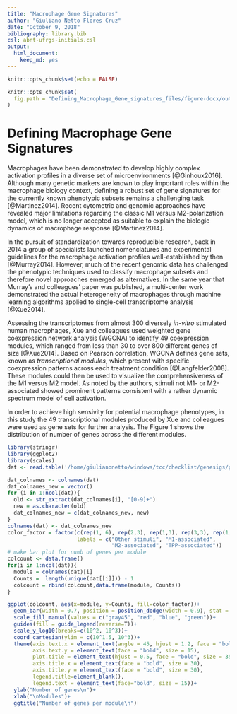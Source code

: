 ```yaml
---
title: "Macrophage Gene Signatures"
author: "Giuliano Netto Flores Cruz"
date: "October 9, 2018"
bibliography: library.bib
csl: abnt-ufrgs-initials.csl
output: 
  html_document: 
    keep_md: yes
---
```


```r
knitr::opts_chunk$set(echo = FALSE)
```

```r
knitr::opts_chunk$set(
  fig.path = "Defining_Macrophage_Gene_signatures_files/figure-docx/out-"
)
```

# Defining Macrophage Gene Signatures

  Macrophages have been demonstrated to develop highly complex activation profiles in a diverse set of microenvironments [@Ginhoux2016]. Although many genetic markers are known to play important roles within the macrophage biology context, defining a robust set of gene signatures for the currently known phenotypic subsets remains a challenging task [@Martinez2014]. Recent cytometric and genomic approaches have revealed major limitations regarding the classic M1 versus M2-polarization model, which is no longer accepted as suitable to explain the biologic dynamics of macrophage response [@Martinez2014].
  
  In the pursuit of standardization towards reproducible research, back in 2014 a group of specialists launched nomenclatures and experimental guidelines for the macrophage activation profiles well-established by then [@Murray2014]. However, much of the recent genomic data has challenged the phenotypic techniques used to classify macrophage subsets and therefore novel approaches emerged as alternatives. In the same year that Murray's and colleagues' paper was published, a multi-center work demonstrated the actual heterogeneity of macrophages through machine learning algorithms applied to single-cell transcriptome analysis [@Xue2014]. 
  
  Assessing the transcriptomes from almost 300 diversely _in-vitro_ stimulated human macrophages, Xue and colleagues used weighted gene coexpression network analysis (WGCNA) to identify 49 coexpression modules, which ranged from less than 30 to over 800 different genes of size [@Xue2014]. Based on Pearson correlation, WGCNA defines gene sets, known as _transcriptional modules_, which present with specific coexpression patterns across each treatment condition [@Langfelder2008]. These modules could then be used to visualize the comprehensiveness of the M1 versus M2 model. As noted by the authors, stimuli not M1- or M2-associated showed prominent patterns consistent with a rather dynamic spectrum model of cell activation.
  
  In order to achieve high sensivity for potential macrophage phenotypes, in this study the 49 transcriptional modules produced by Xue and colleagues were used as gene sets for further analysis. The Figure 1 shows the distribution of number of genes across the different modules.
  
```r

library(stringr)
library(ggplot2)
library(scales)
dat <- read.table('/home/giulianonetto/windows/tcc/checklist/genesigs/papers/Xue, 2014/modules.csv', sep = '\t', header = T, stringsAsFactors = F)

dat_colnames <- colnames(dat)
dat_colnames_new = vector()
for (i in 1:ncol(dat)){
  old <- str_extract(dat_colnames[i], "[0-9]+")
  new = as.character(old)
  dat_colnames_new = c(dat_colnames_new, new)
}
colnames(dat) <- dat_colnames_new
color_factor = factor(c(rep(1, 6), rep(2,3), rep(1,3), rep(3,3), rep(1,14), 4,1,rep(4,2), rep(1,16)), 
                      labels = c("Other stimuli", "M1-associated",
                                 "M2-associated", "TPP-associated"))
# make bar plot for numb of genes per module
colcount <- data.frame()
for(i in 1:ncol(dat)){
  module = colnames(dat)[i]
  Counts =  length(unique(dat[[i]])) - 1
  colcount = rbind(colcount,data.frame(module, Counts))
}

ggplot(colcount, aes(x=module, y=Counts, fill=color_factor))+
  geom_bar(width = 0.7, position = position_dodge(width = 0.9), stat = "identity")+
  scale_fill_manual(values = c("gray45", "red", "blue", "green"))+
  guides(fill = guide_legend(reverse=T))+
  scale_y_log10(breaks=c(10^2, 10^3))+
  coord_cartesian(ylim = c(10^1.5, 10^3))+
  theme(axis.text.x = element_text(angle = 45, hjust = 1.2, face = "bold", size = 11),
        axis.text.y = element_text(face = "bold", size = 15),
        plot.title = element_text(hjust = 0.5, face = "bold", size = 35),
        axis.title.x = element_text(face = "bold", size = 30),
        axis.title.y = element_text(face = "bold", size = 30),
        legend.title=element_blank(),
        legend.text = element_text(face="bold", size = 15))+
  ylab("Number of genes\n")+
  xlab("\nModules")+
  ggtitle("Number of genes per module\n")

```
